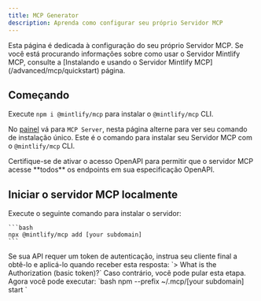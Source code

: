 ```yaml
---
title: MCP Generator
description: Aprenda como configurar seu próprio Servidor MCP
---
```


<Tip>
  Esta página é dedicada à configuração do seu próprio Servidor MCP. Se você está procurando informações sobre como usar o Servidor Mintlify MCP, consulte a
  [Instalando e usando o Servidor Mintlify MCP](/advanced/mcp/quickstart) página.
</Tip>

## Começando

Execute `npm i @mintlify/mcp` para instalar o `@mintlify/mcp` CLI.

No [painel](https://dashboard.mintlify.com/products/mcp) vá para `MCP Server`, nesta página alterne para ver seu comando de instalação único. Este é o comando para instalar seu Servidor MCP com o `@mintlify/mcp` CLI.

<Note>
  Certifique-se de ativar o acesso OpenAPI para permitir que o servidor MCP acesse **todos**
  os endpoints em sua especificação OpenAPI.
</Note>

## Iniciar o servidor MCP localmente

<Steps>
  <Step title="Install the server through the CLI">
    Execute o seguinte comando para instalar o servidor:

    ```bash
    npx @mintlify/mcp add [your subdomain]
    ```
  </Step>

  <Step title="Add the authentication token if applicable">
    Se sua API requer um token de autenticação, instrua seu cliente final a obtê-lo e aplicá-lo quando receber esta resposta: `> What is the Authorization
        (basic token)?` Caso contrário, você pode pular esta etapa.
  </Step>

  <Step title="Start your MCP server">
    Agora você pode executar: `bash npm --prefix ~/.mcp/[your subdomain] start `
  </Step>
</Steps>
